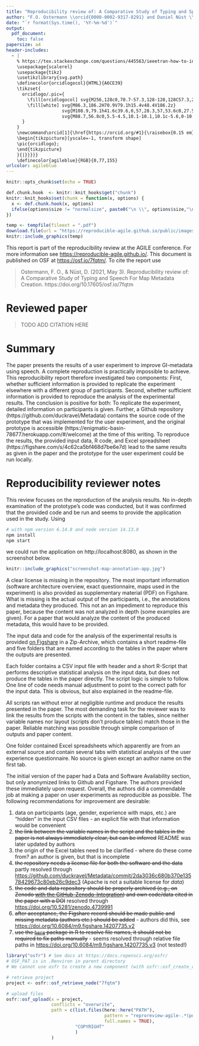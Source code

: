 ```yaml
---
title: "Reproducibility review of: A Comparative Study of Typing and Speech For Map Metadata Creation"
author: "F.O. Ostermann \\orcid{0000-0002-9317-8291} and Daniel Nüst \\orcid{0000-0002-0024-5046}"
date: "`r format(Sys.time(), '%Y-%m-%d')`"
output:
  pdf_document:
    toc: false
papersize: a4
header-includes:
  - |
    % https://tex.stackexchange.com/questions/445563/ieeetran-how-to-include-orcid-in-tex-pdf-with-pdflatex/445583 (works with pdflatex)
    \usepackage{scalerel}
    \usepackage{tikz}
    \usetikzlibrary{svg.path}
    \definecolor{orcidlogocol}{HTML}{A6CE39}
    \tikzset{
      orcidlogo/.pic={
        \fill[orcidlogocol] svg{M256,128c0,70.7-57.3,128-128,128C57.3,256,0,198.7,0,128C0,57.3,57.3,0,128,0C198.7,0,256,57.3,256,128z};
        \fill[white] svg{M86.3,186.2H70.9V79.1h15.4v48.4V186.2z}
                     svg{M108.9,79.1h41.6c39.6,0,57,28.3,57,53.6c0,27.5-21.5,53.6-56.8,53.6h-41.8V79.1z     M124.3,172.4h24.5c34.9,0,42.9-26.5,42.9-39.7c0-21.5-13.7-39.7-43.7-39.7h-23.7V172.4z}
                     svg{M88.7,56.8c0,5.5-4.5,10.1-10.1,10.1c-5.6,0-10.1-4.6-10.1-10.1c0-5.6,4.5-10.1,10.1-10.1C84.2,46.7,88.7,51.3,88.7,56.8z};
      }
    }
    \newcommand\orcid[1]{\href{https://orcid.org/#1}{\raisebox{0.15 em}{\mbox{\scalerel*{
    \begin{tikzpicture}[yscale=-1, transform shape]
    \pic{orcidlogo};
    \end{tikzpicture}
    }{|}}}}}
    \definecolor{agileblue}{RGB}{0,77,155}
urlcolor: agileblue
---
```


```r
knitr::opts_chunk$set(echo = TRUE)

def.chunk.hook  <- knitr::knit_hooks$get("chunk")
knitr::knit_hooks$set(chunk = function(x, options) {
  x <- def.chunk.hook(x, options)
  ifelse(options$size != "normalsize", paste0("\n \\", options$size,"\n\n", x, "\n\n \\normalsize"), x)
})
```

```r
temp <- tempfile(fileext = ".pdf")
download.file(url = "https://reproducible-agile.github.io/public/images/reproducible-AGILE-logo-square.pdf", destfile = temp)
knitr::include_graphics(temp)
```

This report is part of the reproducibility review at the AGILE conference.
For more information see [https://reproducible-agile.github.io/](https://reproducible-agile.github.io/).
This document is published on OSF at <https://osf.io/7fqtm/>.
To cite the report use

> Ostermann, F. O., & Nüst, D. (2021, May 3). Reproducibility review of: A Comparative Study of Typing and Speech For Map Metadata Creation. https://doi.org/10.17605/osf.io/7fqtm

# Reviewed paper

> TODO ADD CITATION HERE

# Summary

The paper presents the results of a user experiment to improve GI-metadata using speech. A complete reproduction is practically impossible to achieve.
This reproducibility report therefore investigated two components:
First, whether sufficient information is provided to replicate the experiment elsewhere with a different group of participants.
Second, whether sufficient information is provided to reproduce the analysis of the experimental results.
The conclusion is positive for both:
To replicate the experiment, detailed information on participants is given.
Further, a Github repository (https://github.com/duckravel/Metadata) contains the source code of the prototype that was implemented for the user experiment, and the original prototype is accessible (https://enigmatic-basin-78677.herokuapp.com/#/welcome) at the time of this writing.
To reproduce the results, the provided input data, R code, and Excel spreadsheet (https://figshare.com/s/4c62ca5bf468d7be6e7d) lead to the same results as given in the paper and the prototype for the user experiment could be run locally.

\clearpage

# Reproducibility reviewer notes

This review focuses on the reproduction of the analysis results.
No in-depth examination of the prototype's code was conducted, but it was confirmed that the provided code and be run and seems to provide the application used in the study. Using 

```bash
# with npm version 6.14.8 and node version 14.13.0
npm install
npm start
```

we could run the application on http://localhost:8080, as shown in the screenshot below.

```r
knitr::include_graphics("screenshot-map-annotation-app.jpg")
```

A clear license is missing in the repository.
The most important information (software architecture overview, exact questionnaire, maps used in the experiment) is also provided as supplementary material (PDF) on Figshare.
What is missing is the actual output of the participants, i.e., the annotations and metadata they produced.
This not an an impediment to reproduce this paper, because the content was not analyzed in depth (some examples are given).
For a paper that would analyze the content of the produced metadata, this would have to be provided.   

The input data and code for the analysis of the experimental results is provided [on Figshare](https://figshare.com/s/4c62ca5bf468d7be6e7d) in a Zip-Archive, which contains a short readme-file and five folders that are named according to the tables in the paper where the outputs are presented. 

Each folder contains a CSV input file with header and a short R-Script that performs descriptive statistical analysis on the input data, but does not produce the tables in the paper directly.
The script logic is simple to follow.
One line of code needs manual adjustment to point to the correct path for the input data.
This is obvious, but also explained in the readme-file. 

All scripts ran without error at negligible runtime and produce the results presented in the paper.
The most demanding task for the reviewer was to link the results from the scripts with the content in the tables, since neither variable names nor layout (scripts don't produce tables) match those in the paper.
Reliable matching was possible through simple comparison of outputs and paper content. 

One folder contained Excel spreadsheets which apparently are from an external source and contain several tabs with statistical analysis of the user experience questionnaire.
No source is given except an author name on the first tab.

The initial version of the paper had a Data and Software Availability section, but only anonymized links to Github and Figshare.
The authors provided these immediately upon request.
Overall, the authors did a commendable job at making a paper on user experiments as reproducible as possible. The following recommendations for improvement are desirable:

1. data on participants (age, gender, experience with maps, etc.) are "hidden" in the input CSV files - an explicit file with that information would be convenient
2. ~~the link between the variable names in the script and the tables in the paper is not always immediately clear, but can be inferred~~ README was later updated by authors
3. the origin of the Excel tables need to be clarified - where do these come from? an author is given, but that is incomplete
4. ~~the repository needs a license file for both the software and the data~~ partly resolved through <https://github.com/duckravel/Metadata/commit/2da3036c680b370e13578429673c80eb26c9dec3> (Apache is not a suitable license for _data_)
5. ~~the code and data repository should be properly archived (e.g., on Zenodo [with the GitHub-Zenodo-Integration](https://guides.github.com/activities/citable-code/)) and own code/data cited in the paper with a DOI~~ resolved through <https://doi.org/10.5281/zenodo.4739991>
6. ~~after acceptance, the Figshare record should be made public and missing metadata (authors etc.) should be added~~ - authors did this, see <https://doi.org/10.6084/m9.figshare.14207735.v2>
7. ~~use the [`here`](https://here.r-lib.org/) package in R to resolve file names, it should not be required to fix paths manually~~ - seems resolved through relative file paths in <https://doi.org/10.6084/m9.figshare.14207735.v3> (not tested!)

```r
library("osfr") # See docs at https://docs.ropensci.org/osfr/
# OSF_PAT is in .Renviron in parent directory
# We cannot use osfr to create a new component (with osfr::osf_create_component(x = osfr::osf_retrieve_node("6k5fh"), ...) because that will set the storage location to outside Europe.

# retrieve project
project <- osfr::osf_retrieve_node("7fqtm")

# upload files
osfr::osf_upload(x = project,
                 conflicts = "overwrite",
                 path = c(list.files(here::here("PATH"),
                                     pattern = "reproreview-agile-.*(pdf$|Rmd$|zip$)",
                                     full.names = TRUE),
                          "COPYRIGHT"
                          )
                 )
```
